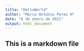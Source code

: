 ```yaml
---
title: "HelloWorld"
author: "Marco Antonio Perez H"
date: "6 de enero de 2021"
output: html_document
---
```

## This is a markdown file